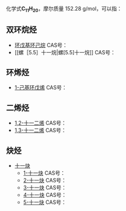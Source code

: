 {{DISPLAYTITLE:C<sub>11</sub>H<sub>20</sub>}}
{{MolFormDisambigNav|C=11|H=20}}
化学式'''C<sub>11</sub>H<sub>20</sub>'''，摩尔质量 152.28 g/mol，可以指：

==双环烷烃==
* [[环戊基环己烷|环戊基环己烷]]  CAS号：{{CAS|1606-08-2}}
* [[螺［5.5］十一烷|螺[5.5]十一烷]]  CAS号：{{CAS|180-43-8}}

==环烯烃==
* [[1-己基环戊烯|1-己基环戊烯]]  CAS号：{{CAS|4291-99-0}}

==二烯烃==
* [[1,2-十一二烯|1,2-十一二烯]]  CAS号：{{CAS|56956-46-8}}
* [[1,3-十一二烯|1,3-十一二烯]]  CAS号：{{CAS|61215-70-1}}

==炔烃==
* [[十一炔|十一炔]]
** [[1-十一炔|1-十一炔]]  CAS号：{{CAS|2243-98-3}}
** [[2-十一炔|2-十一炔]]  CAS号：{{CAS|60212-29-5}}
** [[3-十一炔|3-十一炔]]  CAS号：{{CAS|60212-30-8}}
** [[4-十一炔|4-十一炔]]  CAS号：{{CAS|60212-31-9}}
** [[5-十一炔|5-十一炔]]  CAS号：{{CAS|2294-72-6}}

{{Isomerdab}}